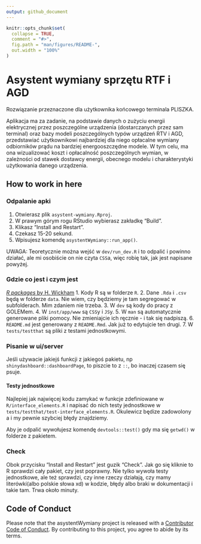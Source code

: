 ```yaml
---
output: github_document
---
```


<!-- README.md is generated from README.Rmd. Please edit that file -->

```r
knitr::opts_chunk$set(
  collapse = TRUE,
  comment = "#>",
  fig.path = "man/figures/README-",
  out.width = "100%"
)
```

# Asystent wymiany sprzętu RTF i AGD


<!-- badges: start -->
<!-- badges: end -->

Rozwiązanie przeznaczone dla użytkownika końcowego terminala PLISZKA.

Aplikacja ma za zadanie, na podstawie danych o zużyciu energii elektrycznej
przez poszczególne urządzenia (dostarczanych przez sam terminal) oraz bazy
modeli poszczególnych typów urządzeń RTV i AGD, przedstawiać użytkownikowi najbardziej dla niego opłacalne wymiany odbiorników prądu na bardziej
energooszczędne modele. W tym celu, ma ona wizualizować koszt i opłacalność
poszczególnych wymian, w zależności od stawek dostawcy energii, obecnego modelu i charakterystyki użytkowania danego urządzenia.

## How to work in here
### Odpalanie apki
1. Otwierasz plik `asystent-wymiany.Rproj`.
2. W prawym górym rogu RStudio wybierasz zakładkę "Build".
3. Klikasz "Install and Restart".
4. Czekasz 15-20 sekund.
5. Wpisujesz komendę `asystentWymiany::run_app()`.

UWAGA:
Teoretycznie można wejść w `dev/run_dev.R` i to odpalić i powinno działać, ale mi osobiście on nie czyta `CSS`a, więc robię tak, jak jest napisane powyżej.

### Gdzie co jest i czym jest
[*R packages* by H. Wickham](https://r-pkgs.org/)
1. Kody R są w folderze `R`.
2. Dane `.Rda` i `.csv` będą w folderze `data`. Nie wiem, czy będziemy je tam segregować w subfolderach. Mim zdaniem nie trzeba.
3. W `dev` są kody do pracy z GOLEMem.
4. W `inst/app/www` są `CSS`y i `JS`y.
5. W `man` są automatycznie generowane pliki pomocy. Nie zmieniajcie ich ręcznie - i tak się nadpiszą.
6. `README.md` jest generowany z `README.Rmd`. Jak już to edytujcie ten drugi.
7. W `tests/testthat` są pliki z testami jednostkowymi.


### Pisanie w ui/server
Jeśli używacie jakiejś funkcji z jakiegoś pakietu, np `shinydashboard::dashboardPage`, to piszcie to z `::`, bo inaczej czasem się psuje.

#### Testy jednostkowe
Najlepiej jak najwięcej kodu zamykać w funkcje zdefiniowane w `R/interface_elements.R` i napisać do nich testy jednostkowe w `tests/testthat/test-interface_elements.R`. Okulewicz będize zadowolony a i my pewnie szybciej błędy znajdziemy.

Aby je odpalić wywołujesz komendę `devtools::test()` gdy ma się `getwd()` w folderze z pakietem.

### Check
Obok przycisku "Install and Restart" jest guzik "Check". Jak go się kliknie to R sprawdzi cały pakiet, czy jest poprawny. Nie tylko wywoła testy jednostkowe, ale też sprawdzi, czy inne rzeczy działają, czy mamy literówki(albo polskie słowa xd) w kodzie, błędy albo braki w dokumentacji i takie tam. Trwa około minuty.


## Code of Conduct

Please note that the asystentWymiany project is released with a [Contributor Code of Conduct](https://contributor-covenant.org/version/2/0/CODE_OF_CONDUCT.html). By contributing to this project, you agree to abide by its terms.
